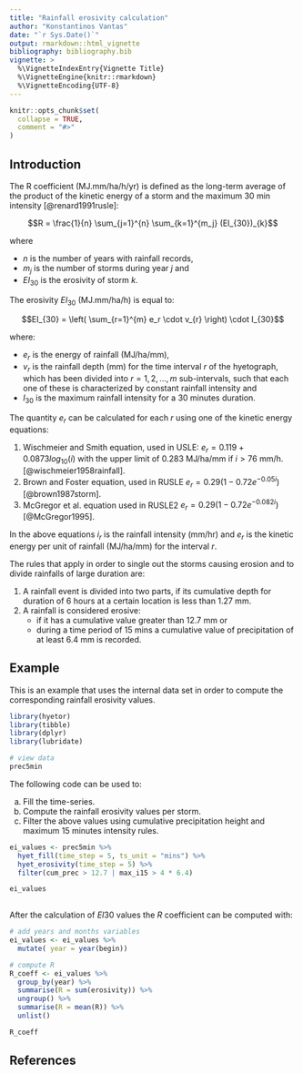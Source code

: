 ```yaml
---
title: "Rainfall erosivity calculation"
author: "Konstantinos Vantas"
date: "`r Sys.Date()`"
output: rmarkdown::html_vignette
bibliography: bibliography.bib
vignette: >
  %\VignetteIndexEntry{Vignette Title}
  %\VignetteEngine{knitr::rmarkdown}
  %\VignetteEncoding{UTF-8}
---
```


```r
knitr::opts_chunk$set(
  collapse = TRUE,
  comment = "#>"
)
```
## Introduction

The R coefficient (MJ.mm/ha/h/yr) is defined as the long-term average of the product of the kinetic energy of a storm and the maximum 30 min intensity [@renard1991rusle]:

$$R = \frac{1}{n} \sum_{j=1}^{n} \sum_{k=1}^{m_j} (EI_{30})_{k}$$

where

 * $n$ is the number of years with rainfall records,
 * $m_j$ is the number of storms during year $j$ and
 * $EI_{30}$ is the erosivity of storm $k$. 
 
The erosivity $EI_{30}$ (MJ.mm/ha/h) is equal to:

$$EI_{30} = \left( \sum_{r=1}^{m} e_r \cdot v_{r} \right) \cdot I_{30}$$

where:

* $e_r$ is the energy of rainfall (MJ/ha/mm),
* $v_r$ is the rainfall depth (mm) for the time interval $r$ of the hyetograph, which has been divided into $r = 1, 2, ..., m$ sub-intervals, such that each one of these is characterized by constant rainfall intensity and
* $I_{30}$ is the maximum rainfall intensity for a 30 minutes duration. 

The quantity $e_r$ can be calculated for each $r$ using one of the kinetic energy equations:

1. Wischmeier and Smith equation, used in USLE: $e_r = 0.119 + 0.0873log_{10}(i)$ with the upper limit of 0.283  MJ/ha/mm if ${i} > 76$ mm/h. [@wischmeier1958rainfall].
2. Brown and Foster equation, used in RUSLE $e_r = 0.29(1 - 0.72  e^{-0.05i})$ [@brown1987storm].
3. McGregor et al. equation used in RUSLE2 $e_r = 0.29(1 - 0.72  e^{-0.082i})$ [@McGregor1995].

In the above equations $i_r$ is the rainfall intensity (mm/hr) and $e_r$ is the kinetic energy per unit of rainfall (MJ/ha/mm) for the interval $r$.

The rules that apply in order to single out the storms causing erosion and to divide rainfalls of large duration are:

1. A rainfall event is divided into two parts, if its cumulative depth for duration of 6 hours at a certain location is less than 1.27 mm.
2. A rainfall is considered erosive:
   * if it has a cumulative value greater than 12.7 mm or
   * during a time period of 15 mins a cumulative value of precipitation of at least 6.4 mm is recorded.

## Example

This is an example that uses the internal data set in order to compute the corresponding rainfall erosivity values.

```r
library(hyetor)
library(tibble)
library(dplyr)
library(lubridate)

# view data
prec5min
```

The following code can be used to: 

a) Fill the time-series. 
b) Compute the rainfall erosivity values per storm.
c) Filter the above values using cumulative precipitation height and maximum 15 minutes intensity rules.

```r
ei_values <- prec5min %>%
  hyet_fill(time_step = 5, ts_unit = "mins") %>%
  hyet_erosivity(time_step = 5) %>%
  filter(cum_prec > 12.7 | max_i15 > 4 * 6.4)

ei_values
  
```

After the calculation of $EI30$ values the $R$ coefficient can be computed with:

```r

# add years and months variables
ei_values <- ei_values %>%
  mutate( year = year(begin))

# compute R
R_coeff <- ei_values %>%
  group_by(year) %>%
  summarise(R = sum(erosivity)) %>%
  ungroup() %>%
  summarise(R = mean(R)) %>%
  unlist()

R_coeff

```


## References


